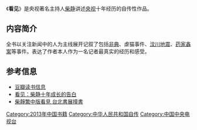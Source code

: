 {{dead end|time=2014-04-13T04:24:35+00:00}}
{{Infobox book 
|name          = 看见
|image         = 
|caption = 
|author        = 
|illustrator   = 
|country       = 
|language      = [[中文|中文]]
|subject       = 传记
|genre         = 
|publisher     = [[广西师范大学出版社|广西师范大学出版社]] 
|release_date  = 2013-01-01
|pages         = 
|isbn          = 
|dewey         = 
}}
《'''看见'''》是央视著名主持人[[柴静|柴静]]讲述[[中国中央电视台|央视]]十年经历的自传性作品。

== 内容简介 ==
全书以关注新闻中的人为主线展开记叙了包括[[非典|非典]]、虐猫事件、[[汶川地震|汶川地震]]、[[药家鑫案|药家鑫案]]等事件。表达了作者本人作为一名记者最真实的经历和感受。

==参考信息==
*[http://book.douban.com/subject/20427187/ 豆瓣读书信息] {{Wayback|url=http://book.douban.com/subject/20427187/ |date=20200614002220 }}
*[http://www.renwuzhuanjiwang.com/c38007/w10242292.asp 看见：柴静十年成长的告白] {{Wayback|url=http://www.renwuzhuanjiwang.com/c38007/w10242292.asp |date=20150924090024 }}
*[http://www.chinatimes.com/newspapers/20140208001114-260306 柴靜繁中版看見 台北書展撞書] {{Wayback|url=http://www.chinatimes.com/newspapers/20140208001114-260306 |date=20150923230537 }}

[[Category:2013年中国书籍|Category:2013年中国书籍]]
[[Category:中华人民共和国自传|Category:中华人民共和国自传]]
[[Category:中国中央电视台|Category:中国中央电视台]]